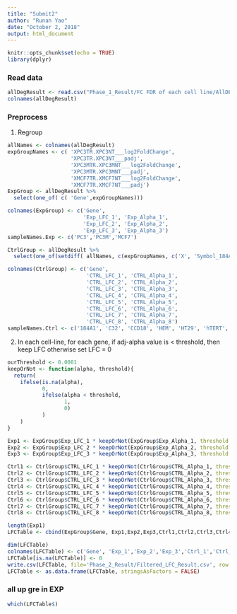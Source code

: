 ```yaml
---
title: "Submit2"
author: "Runan Yao"
date: "October 2, 2018"
output: html_document
---
```


```r
knitr::opts_chunk$set(echo = TRUE)
library(dplyr)
```

### Read data
```r
allDegResult <- read.csv("Phase_1_Result/FC FDR of each cell line/AllDEGResult.csv", stringsAsFactors = FALSE)
colnames(allDegResult)
```



### Preprocess
1. Regroup
```r
allNames <- colnames(allDegResult)
expGroupNames <- c( 'XPC3TR.XPC3NT___log2FoldChange', 
                    'XPC3TR.XPC3NT___padj',
                    'XPC3MTR.XPC3MNT___log2FoldChange',
                    'XPC3MTR.XPC3MNT___padj',
                    'XMCF7TR.XMCF7NT___log2FoldChange',
                    'XMCF7TR.XMCF7NT___padj')
ExpGroup <- allDegResult %>% 
  select(one_of( c( 'Gene',expGroupNames)))

colnames(ExpGroup) <- c('Gene', 
                        'Exp_LFC_1', 'Exp_Alpha_1', 
                        'Exp_LFC_2', 'Exp_Alpha_2', 
                        'Exp_LFC_3', 'Exp_Alpha_3')
sampleNames.Exp <- c('PC3','PC3M','MCF7')

CtrlGroup <- allDegResult %>%
  select(one_of(setdiff( allNames, c(expGroupNames, c('X', 'Symbol_184A1', 'XTRAMPTR.XTRAMPNT___log2FoldChange', 'XTRAMPTR.XTRAMPNT___padj')))))

colnames(CtrlGroup) <- c('Gene', 
                         'CTRL_LFC_1', 'CTRL_Alpha_1', 
                         'CTRL_LFC_2', 'CTRL_Alpha_2', 
                         'CTRL_LFC_3', 'CTRL_Alpha_3',
                         'CTRL_LFC_4', 'CTRL_Alpha_4',
                         'CTRL_LFC_5', 'CTRL_Alpha_5',
                         'CTRL_LFC_6', 'CTRL_Alpha_6',
                         'CTRL_LFC_7', 'CTRL_Alpha_7',
                         'CTRL_LFC_8', 'CTRL_Alpha_8')
sampleNames.Ctrl <- c('184A1', 'C32', 'CCD18', 'HEM', 'HT29', 'hTERT', 'PANC', 'RW') 

```

2. In each cell-line, for each gene, if adj-alpha value is < threshold, then keep LFC otherwise set LFC = 0
```r
ourThreshold <- 0.0001
keepOrNot <- function(alpha, threshold){
  return(
    ifelse(is.na(alpha), 
           0, 
           ifelse(alpha < threshold, 
                  1, 
                  0)
           )
    )
}

Exp1 <- ExpGroup$Exp_LFC_1 * keepOrNot(ExpGroup$Exp_Alpha_1, threshold = ourThreshold)
Exp2 <- ExpGroup$Exp_LFC_2 * keepOrNot(ExpGroup$Exp_Alpha_2, threshold = ourThreshold)
Exp3 <- ExpGroup$Exp_LFC_3 * keepOrNot(ExpGroup$Exp_Alpha_3, threshold = ourThreshold)

Ctrl1 <- CtrlGroup$CTRL_LFC_1 * keepOrNot(CtrlGroup$CTRL_Alpha_1, threshold = ourThreshold)
Ctrl2 <- CtrlGroup$CTRL_LFC_2 * keepOrNot(CtrlGroup$CTRL_Alpha_2, threshold = ourThreshold)
Ctrl3 <- CtrlGroup$CTRL_LFC_3 * keepOrNot(CtrlGroup$CTRL_Alpha_3, threshold = ourThreshold)
Ctrl4 <- CtrlGroup$CTRL_LFC_4 * keepOrNot(CtrlGroup$CTRL_Alpha_4, threshold = ourThreshold)
Ctrl5 <- CtrlGroup$CTRL_LFC_5 * keepOrNot(CtrlGroup$CTRL_Alpha_5, threshold = ourThreshold)
Ctrl6 <- CtrlGroup$CTRL_LFC_6 * keepOrNot(CtrlGroup$CTRL_Alpha_6, threshold = ourThreshold)
Ctrl7 <- CtrlGroup$CTRL_LFC_7 * keepOrNot(CtrlGroup$CTRL_Alpha_7, threshold = ourThreshold)
Ctrl8 <- CtrlGroup$CTRL_LFC_8 * keepOrNot(CtrlGroup$CTRL_Alpha_8, threshold = ourThreshold)

length(Exp1)
LFCTable <- cbind(ExpGroup$Gene, Exp1,Exp2,Exp3,Ctrl1,Ctrl2,Ctrl3,Ctrl4,Ctrl5,Ctrl6,Ctrl7,Ctrl8) 

dim(LFCTable)
colnames(LFCTable) <- c('Gene', 'Exp_1','Exp_2','Exp_3','Ctrl_1','Ctrl_2','Ctrl_3','Ctrl_4','Ctrl_5','Ctrl_6','Ctrl_7','Ctrl_8')
LFCTable[is.na(LFCTable)] <- 0
write.csv(LFCTable, file='Phase_2_Result/Filtered_LFC_Result.csv', row.names = FALSE)
LFCTable <- as.data.frame(LFCTable, stringsAsFactors = FALSE)

```


### all up gre in EXP
```r
which(LFCTable$)

```